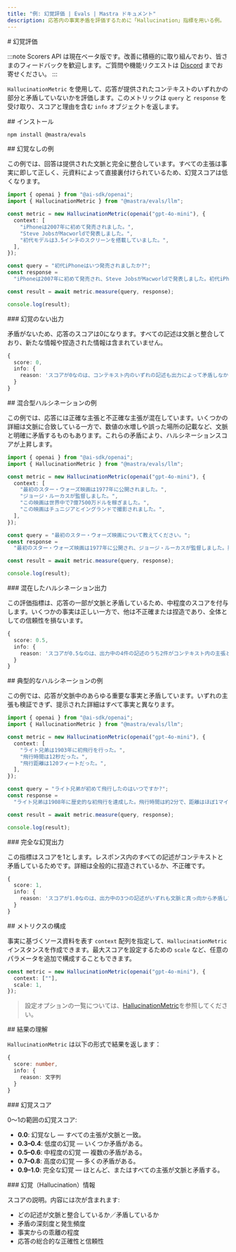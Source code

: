 ```yaml
---
title: "例: 幻覚評価 | Evals | Mastra ドキュメント"
description: 応答内の事実矛盾を評価するために「Hallucination」指標を用いる例。
---
```


<div id="hallucination-evaluation">
  # 幻覚評価
</div>

:::note
Scorers API は現在ベータ版です。改善に積極的に取り組んでおり、皆さまのフィードバックを歓迎します。ご質問や機能リクエストは [Discord](https://discord.gg/mastra) までお寄せください。
:::

`HallucinationMetric` を使用して、応答が提供されたコンテキストのいずれかの部分と矛盾していないかを評価します。このメトリックは `query` と `response` を受け取り、スコアと理由を含む `info` オブジェクトを返します。

<div id="installation">
  ## インストール
</div>

```bash copy
npm install @mastra/evals
```


<div id="no-hallucination-example">
  ## 幻覚なしの例
</div>

この例では、回答は提供された文脈と完全に整合しています。すべての主張は事実に即して正しく、元資料によって直接裏付けられているため、幻覚スコアは低くなります。

```typescript title="src/example-no-hallucination.ts" showLineNumbers copy
import { openai } from "@ai-sdk/openai";
import { HallucinationMetric } from "@mastra/evals/llm";

const metric = new HallucinationMetric(openai("gpt-4o-mini"), {
  context: [
    "iPhoneは2007年に初めて発売されました。",
    "Steve JobsがMacworldで発表しました。",
    "初代モデルは3.5インチのスクリーンを搭載していました。",
  ],
});

const query = "初代iPhoneはいつ発売されましたか?";
const response =
  "iPhoneは2007年に初めて発売され、Steve JobsがMacworldで発表しました。初代iPhoneは3.5インチのスクリーンを搭載していました。";

const result = await metric.measure(query, response);

console.log(result);
```


<div id="no-hallucination-output">
  ### 幻覚のない出力
</div>

矛盾がないため、応答のスコアは0になります。すべての記述は文脈と整合しており、新たな情報や捏造された情報は含まれていません。

```typescript
{
  score: 0,
  info: {
    reason: 'スコアが0なのは、コンテキスト内のいずれの記述も出力によって矛盾しなかったためです。'
  }
}
```


<div id="mixed-hallucination-example">
  ## 混合型ハルシネーションの例
</div>

この例では、応答には正確な主張と不正確な主張が混在しています。いくつかの詳細は文脈に合致している一方で、数値の水増しや誤った場所の記載など、文脈と明確に矛盾するものもあります。これらの矛盾により、ハルシネーションスコアが上昇します。

```typescript title="src/example-mixed-hallucination.ts" showLineNumbers copy
import { openai } from "@ai-sdk/openai";
import { HallucinationMetric } from "@mastra/evals/llm";

const metric = new HallucinationMetric(openai("gpt-4o-mini"), {
  context: [
    "最初のスター・ウォーズ映画は1977年に公開されました。",
    "ジョージ・ルーカスが監督しました。",
    "この映画は世界中で7億7500万ドルを稼ぎました。",
    "この映画はチュニジアとイングランドで撮影されました。",
  ],
});

const query = "最初のスター・ウォーズ映画について教えてください。";
const response =
  "最初のスター・ウォーズ映画は1977年に公開され、ジョージ・ルーカスが監督しました。興行収入は10億ドル以上を記録し、完全にカリフォルニアで撮影されました。";

const result = await metric.measure(query, response);

console.log(result);
```


<div id="mixed-hallucination-output">
  ### 混在したハルシネーション出力
</div>

この評価指標は、応答の一部が文脈と矛盾しているため、中程度のスコアを付与します。いくつかの事実は正しい一方で、他は不正確または捏造であり、全体としての信頼性を損ないます。

```typescript
{
  score: 0.5,
  info: {
    reason: 'スコアが0.5なのは、出力中の4件の記述のうち2件がコンテキスト内の主張と矛盾しており、正確な情報と不正確な情報が拮抗していることを示しているためです。'
  }
}
```


<div id="complete-hallucination-example">
  ## 典型的なハルシネーションの例
</div>

この例では、応答が文脈中のあらゆる重要な事実と矛盾しています。いずれの主張も検証できず、提示された詳細はすべて事実と異なります。

```typescript title="src/example-complete-hallucination.ts" showLineNumbers copy
import { openai } from "@ai-sdk/openai";
import { HallucinationMetric } from "@mastra/evals/llm";

const metric = new HallucinationMetric(openai("gpt-4o-mini"), {
  context: [
    "ライト兄弟は1903年に初飛行を行った。",
    "飛行時間は12秒だった。",
    "飛行距離は120フィートだった。",
  ],
});

const query = "ライト兄弟が初めて飛行したのはいつですか?";
const response =
  "ライト兄弟は1908年に歴史的な初飛行を達成した。飛行時間は約2分で、距離はほぼ1マイルだった。";

const result = await metric.measure(query, response);

console.log(result);
```


<div id="complete-hallucination-output">
  ### 完全な幻覚出力
</div>

この指標はスコアを1とします。レスポンス内のすべての記述がコンテキストと矛盾しているためです。詳細は全般的に捏造されているか、不正確です。

```typescript
{
  score: 1,
  info: {
    reason: 'スコアが1.0なのは、出力中の3つの記述がいずれも文脈と真っ向から矛盾しているためです。最初の飛行は1908年ではなく1903年、所要時間は約2分ではなく12秒、移動距離は1マイル近くではなく120フィートでした。'
  }
}
```


<div id="metric-configuration">
  ## メトリクスの構成
</div>

事実に基づくソース資料を表す `context` 配列を指定して、`HallucinationMetric` インスタンスを作成できます。最大スコアを設定するための `scale` など、任意のパラメータを追加で構成することもできます。

```typescript
const metric = new HallucinationMetric(openai("gpt-4o-mini"), {
  context: [""],
  scale: 1,
});
```

> 設定オプションの一覧については、[HallucinationMetric](/reference/evals/hallucination)を参照してください。


<div id="understanding-the-results">
  ## 結果の理解
</div>

`HallucinationMetric` は以下の形式で結果を返します：

```typescript
{
  score: number,
  info: {
    reason: 文字列
  }
}
```


<div id="hallucination-score">
  ### 幻覚スコア
</div>

0〜1の範囲の幻覚スコア:

- **0.0**: 幻覚なし — すべての主張が文脈と一致。
- **0.3–0.4**: 低度の幻覚 — いくつか矛盾がある。
- **0.5–0.6**: 中程度の幻覚 — 複数の矛盾がある。
- **0.7–0.8**: 高度の幻覚 — 多くの矛盾がある。
- **0.9–1.0**: 完全な幻覚 — ほとんど、またはすべての主張が文脈と矛盾する。

<div id="hallucination-info">
  ### 幻覚（Hallucination）情報
</div>

スコアの説明。内容には次が含まれます:

- どの記述が文脈と整合しているか／矛盾しているか
- 矛盾の深刻度と発生頻度
- 事実からの乖離の程度
- 応答の総合的な正確性と信頼性

<GithubLink
  outdated={true}
  marginTop="mt-16"
  link="https://github.com/mastra-ai/mastra/blob/main/examples/basics/evals/hallucination"
/>
